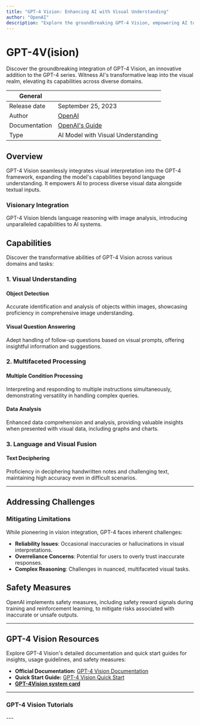 ```yaml
---
title: "GPT-4 Vision: Enhancing AI with Visual Understanding"
author: "OpenAI"
description: "Explore the groundbreaking GPT-4 Vision, empowering AI to understand and process images, revolutionizing capabilities across diverse domains."
---
```


# GPT-4V(ision)
Discover the groundbreaking integration of GPT-4 Vision, an innovative addition to the GPT-4 series. Witness AI's transformative leap into the visual realm, elevating its capabilities across diverse domains.

| General  |  |
| --- | --- |
| Release date |  September 25, 2023 |
| Author | [OpenAI](https://lablab.ai/tech/openai)  |
| Documentation | [OpenAI's Guide](https://platform.openai.com/docs/guides/vision) |
| Type | AI Model with Visual Understanding |


## Overview

GPT-4 Vision seamlessly integrates visual interpretation into the GPT-4 framework, expanding the model's capabilities beyond language understanding. It empowers AI to process diverse visual data alongside textual inputs.

### Visionary Integration

GPT-4 Vision blends language reasoning with image analysis, introducing unparalleled capabilities to AI systems.

## Capabilities

Discover the transformative abilities of GPT-4 Vision across various domains and tasks:

### 1. Visual Understanding

#### Object Detection
Accurate identification and analysis of objects within images, showcasing proficiency in comprehensive image understanding.

#### Visual Question Answering
Adept handling of follow-up questions based on visual prompts, offering insightful information and suggestions.

### 2. Multifaceted Processing

#### Multiple Condition Processing
Interpreting and responding to multiple instructions simultaneously, demonstrating versatility in handling complex queries.

#### Data Analysis
Enhanced data comprehension and analysis, providing valuable insights when presented with visual data, including graphs and charts.

### 3. Language and Visual Fusion

#### Text Deciphering
Proficiency in deciphering handwritten notes and challenging text, maintaining high accuracy even in difficult scenarios.
___

## Addressing Challenges

### Mitigating Limitations

While pioneering in vision integration, GPT-4 faces inherent challenges:

- **Reliability Issues**: Occasional inaccuracies or hallucinations in visual interpretations.
- **Overreliance Concerns**: Potential for users to overly trust inaccurate responses.
- **Complex Reasoning**: Challenges in nuanced, multifaceted visual tasks.

## Safety Measures

OpenAI implements safety measures, including safety reward signals during training and reinforcement learning, to mitigate risks associated with inaccurate or unsafe outputs.
___ 

## GPT-4 Vision Resources

Explore GPT-4 Vision's detailed documentation and quick start guides for insights, usage guidelines, and safety measures:

- **Official Documentation:** [GPT-4 Vision Documentation](https://platform.openai.com/docs/guides/vision)
- **Quick Start Guide:** [GPT-4 Vision Quick Start](https://platform.openai.com/docs/guides/vision/quick-start)
- **[GPT-4Vision system card](https://cdn.openai.com/papers/GPTV_System_Card.pdf)**
  
___ 
### GPT-4 Vision Tutorials
<TechTutorials/>
---
